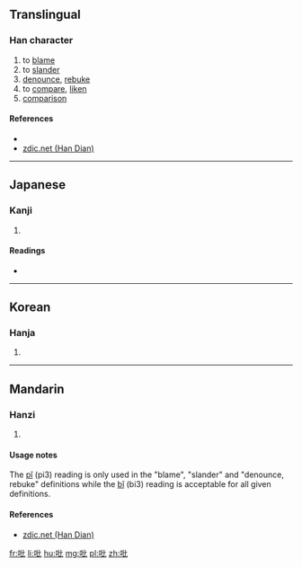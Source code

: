 ==Translingual==

===Han character===
{{Han char|rn=30|rad=口|as=04|sn=7|four=|canj=RPP|ids=⿰口比}}

# to [[blame]]
# to [[slander]]
# [[denounce]], [[rebuke]]
# to [[compare]], [[liken]]
# [[comparison]]

====References====
* {{Han ref|kx=0177.240|dkj=03333|dj=0395.060|hdz=10588.030|uh=5421|ud=21537}}
* [http://www.zdic.net/z/16/js/5421.htm zdic.net (Han Dian)]

----

==Japanese==

===Kanji===
{{ja-kanji|grade=|rs=口04}}

# {{defn|lang=ja|sort=口04}}

====Readings====
* {{ja-readings|on=[[ひつ]] (hitsu), [[びち]] (bichi), [[ひ]] (hi)|kun=[[そしる]] (soshiru)}}

----

==Korean==

===Hanja===
{{ko-hanja|hangeul=필|rv=pil|mr=p'il}}

# {{defn|lang=ko|sort=口04}}

----

==Mandarin==

===Hanzi===
{{cmn-hanzi|pin=[[pǐ]] ([[pi3]]), [[bǐ]] ([[bi3]])|wg=p'i<sup>3</sup>, pi<sup>3</sup>}}

# {{defn|lang=cmn|sort=口04}}

====Usage notes====
The [[pǐ]] (pi3) reading is only used in the "blame", "slander" and "denounce, rebuke" definitions while the [[bǐ]] (bi3) reading is acceptable for all given definitions.

====References====
* [http://www.zdic.net/z/16/js/5421.htm zdic.net (Han Dian)]

[[fr:吡]]
[[li:吡]]
[[hu:吡]]
[[mg:吡]]
[[pl:吡]]
[[zh:吡]]